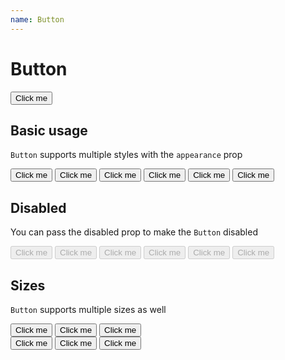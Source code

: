 ```yaml
---
name: Button
---
```



# Button

<Preview>
  <Button appearance="primary">Click me</Button>
</Preview>

<PropsTable of={Button} />

## Basic usage

`Button` supports multiple styles with the `appearance` prop

<Playground>
  <Stack>
    <Button appearance="primary">Click me</Button>
    <Button appearance="secondary">Click me</Button>
    <Button appearance="secondary-alt">Click me</Button>
    <Button appearance="info">Click me</Button>
    <Button appearance="accent">Click me</Button>
    <Button appearance="success">Click me</Button>
  </Stack>
</Playground>

## Disabled

You can pass the disabled prop to make the `Button` disabled

<Playground>
  <Stack>
    <Button disabled appearance="primary">
      Click me
    </Button>
    <Button disabled appearance="secondary">
      Click me
    </Button>
    <Button disabled appearance="secondary-alt">
      Click me
    </Button>
    <Button disabled appearance="info">
      Click me
    </Button>
    <Button disabled appearance="accent">
      Click me
    </Button>
    <Button disabled appearance="success">
      Click me
    </Button>
  </Stack>
</Playground>

## Sizes

`Button` supports multiple sizes as well

<Playground>
  <Stack>
    <Button size="large">Click me</Button>
    <Button>Click me</Button>
    <Button size="small">Click me</Button>
  </Stack>
  <br />
  <Stack>
    <Button size="large" appearance="success">
      Click me
    </Button>
    <Button appearance="success">Click me</Button>
    <Button size="small" appearance="success">
      Click me
    </Button>
  </Stack>
</Playground>
